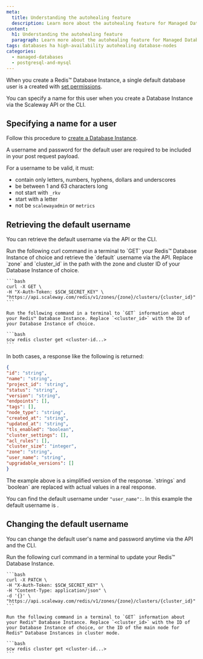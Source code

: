 ```yaml
---
meta:
  title: Understanding the autohealing feature
  description: Learn more about the autohealing feature for Managed Database for Redis™
content:
  h1: Understanding the autohealing feature
  paragraph: Learn more about the autohealing feature for Managed Database for Redis™
tags: databases ha high-availability autohealing database-nodes
categories:
  - managed-databases
  - postgresql-and-mysql
---
```


When you create a Redis™ Database Instance, a single default database user is a created with [set permissions](/managed-databases/redis/reference-content/default-user-permissions).

You can specify a name for this user when you create a Database Instance via the Scaleway API or the CLI.

## Specifying a name for a user

Follow this procedure to [create a Database Instance](https://www.scaleway.com/en/developers/api/managed-database-redis/#quickstart).

A username and password for the default user are required to be included in your post request payload.

For a username to be valid, it must:
  - contain only letters, numbers, hyphens, dollars and underscores
  - be between 1 and 63 characters long
  - not start with `_rkv`
  - start with a letter
  - not be `scalewayadmin` or `metrics`

## Retrieving the default username

You can retrieve the default username via the API or the CLI.

<Tabs id="get database instance">
  <TabsTab label="API">
    Run the following curl command in a terminal to `GET` your Redis™ Database Instance of choice and retrieve the `default` username via the API. Replace `zone` and `cluster_id` in the path with the zone and cluster ID of your Database Instance of choice.

    ```bash
    curl -X GET \
    -H "X-Auth-Token: $SCW_SECRET_KEY" \
    "https://api.scaleway.com/redis/v1/zones/{zone}/clusters/{cluster_id}"
    ```

  </TabsTab>

  <TabsTab label="CLI">

    Run the following command in a terminal to `GET` information about your Redis™ Database Instance. Replace `<cluster_id>` with the ID of your Database Instance of choice.

    ```bash
    scw redis cluster get <cluster-id...>
    ```

  </TabsTab>
</Tabs>

In both cases, a response like the following is returned:

```json
{
"id": "string",
"name": "string",
"project_id": "string",
"status": "string",
"version": "string",
"endpoints": [],
"tags": [],
"node_type": "string",
"created_at": "string",
"updated_at": "string",
"tls_enabled": "boolean",
"cluster_settings": [],
"acl_rules": [],
"cluster_size": "integer",
"zone": "string",
"user_name": "string",
"upgradable_versions": []
}
```

<Message type="important">
  The example above is a simplified version of the response. `strings` and `boolean` are replaced with actual values in a real response.
</Message>

You can find the default username under `"user_name":`. In this example the default username is .


## Changing the default username

You can change the default user's name and password anytime via the API and the CLI.

<Tabs id="get database instance">
  <TabsTab label="API">
    Run the following curl command in a terminal to update your Redis™ Database Instance.

    ```bash
    curl -X PATCH \
    -H "X-Auth-Token: $SCW_SECRET_KEY" \
    -H "Content-Type: application/json" \
    -d '{}' \
    "https://api.scaleway.com/redis/v1/zones/{zone}/clusters/{cluster_id}"
    ```

  </TabsTab>

  <TabsTab label="CLI">

    Run the following command in a terminal to `GET` information about your Redis™ Database Instance. Replace `<cluster_id>` with the ID of your Database Instance of choice, or the ID of the main node for Redis™ Database Instances in cluster mode.

    ```bash
    scw redis cluster get <cluster-id...>
    ```

  </TabsTab>
</Tabs>
